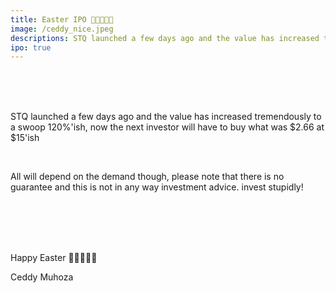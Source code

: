 ```yaml
---
title: Easter IPO 🍾💃💵🤖🚀
image: /ceddy_nice.jpeg
descriptions: STQ launched a few days ago and the value has increased tremendously to a swoop 120%'ish, now the next investor will have to buy what was $2.66 at $15'ish
ipo: true
---
```


<Title style={{ textAlign: "center" }}>
  We have upgraded the IPO with an estimate of around $15-$23.
</Title>
<br />
<br />
<br />

<p>
  STQ launched a few days ago and the value has increased tremendously to a
  swoop 120%'ish, now the next investor will have to buy what was $2.66
  at $15'ish
</p>
<br />

<p>
  All will depend on the demand though, please note that there is no guarantee
  and this is not in any way investment advice. invest stupidly!
</p>
<br />

<br />
<br />
<br />

<p style={{ textAlign: "center" }}>Happy Easter 🍾💃💵🤖🚀</p>
<p style={{ textAlign: "center" }}>Ceddy Muhoza</p>
